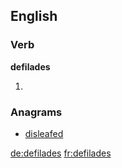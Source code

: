 
==English==

===Verb===
'''defilades'''

# {{en-third-person singular of|defilade}}

===Anagrams===
* [[disleafed#English|disleafed]]

[[de:defilades]]
[[fr:defilades]]